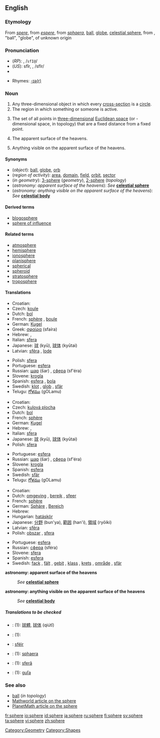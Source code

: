 {{see|sphère}}
==English==
===Etymology===
From {{ME.}} ''[[spere]]'', from {{OF.}} ''[[espere]]'', from {{L.}} ''[[sphaera]]'', [[ball]], [[globe]], [[celestial sphere]], from {{Gr.}} {{IPAchar|[[σφαῖρα]]}}, "ball", "globe", of unknown origin

===Pronunciation===
*(''RP''): {{IPAchar|/sfɪə/}}, /<tt>sfI@</tt>/
*(''US''): sfîr, {{IPAchar|/sfɪr/}}, /sfIr/
*{{audio|en-us-sphere.ogg|Audio (US)}}

*Rhymes: [[Rhymes:English:-ɪə(r)|-ɪə(r)]]

===Noun===
{{wikipedia}}
{{en-noun}}

#Any three-dimensional object in which every [[cross-section]] is a [[circle]].
#The region in which something or someone is active.
#{{geometry}} The set of all points in [[three-dimensional]] [[Euclidean space]] (or {{n}}-dimensional space, in topology) that are a fixed distance from a fixed point.
#{{astronomy}} The apparent surface of the heavens.
#{{astronomy}} Anything visible on the apparent surface of the heavens.

====Synonyms====
*(''object''): [[ball]], [[globe]], [[orb]]
*(''region of activity''): [[area]], [[domain]], [[field]], [[orbit]], [[sector]]
*(''in geometry''): [[3-sphere]] (''geometry''), [[2-sphere]] (''topology'')
*(''astronomy: apparent surface of the heavens''): ''See'' '''[[celestial sphere]]'''
*(''astronomy: anything visible on the apparent surface of the heavens''): ''See'' '''[[celestial body]]'''

====Derived terms====
*[[blogosphere]]
*[[sphere of influence]]

====Related terms====
*[[atmosphere]]
*[[hemisphere]]
*[[ionosphere]]
*[[planisphere]]
*[[spherical]]
*[[spheroid]]
*[[stratosphere]]
*[[troposphere]]<!--add more like this, please-->

====Translations====
{{trans-top|object}}
*Croatian: {{t|hr|kugla|f}}
*Czech: [[koule]] {{f}}
*Dutch: [[bol]] {{m}}
*French: [[sphère]] {{f}}, [[boule]] {{f}}
*German: [[Kugel]]
*Greek: [[σφαίρα]] (sfaíra) {{f}}
*Hebrew: {{he-translation|כדור|kadúr}} {{m}}, {{he-translation|ספירה|sfíra}} {{f}}
*Italian: [[sfera]] {{f}}
*Japanese: [[球]] (kyū), [[球体]] (kyūtai)
*Latvian: [[sfēra]] {{f}}, [[lode]] {{f}}
{{trans-mid}}
*Polish: [[sfera]] {{f}}
*Portuguese: [[esfera]] {{f}}
*Russian: [[шар]] (šar) {{m}}, [[сфера]] (sf'éra) {{f}}
*Slovene: [[krogla]] {{f}}
*Spanish: [[esfera]] {{f}}, [[bola]] {{f}}
*Swedish: [[klot]] {{c}}, [[glob]] {{c}}, [[sfär]] {{c}}
*Telugu: [[గోళము]] (gOLamu)
{{trans-bottom}}

{{trans-top|in geometry}}
*Croatian: {{t|hr|sfera|f}}
*Czech: [[kulová plocha]] {{f}}
*Dutch: [[bol]] {{m}}
*French: [[sphère]] {{f}}
*German: [[Kugel]] {{f}}
*Hebrew: {{he-translation|כדור|kadúr}} {{m}}, {{he-translation|ספירה|sfíra}} {{f}}
*Italian: [[sfera]] {{f}}
*Japanese: [[球]] (kyū), [[球体]] (kyūtai)
*Polish: [[sfera]] {{f}}
{{trans-mid}}
*Portuguese: [[esfera]] {{f}}
*Russian: [[шар]] (šar) {{m}}, [[сфера]] (sf'éra) {{f}}
*Slovene: [[krogla]] {{f}}
*Spanish: [[esfera]] {{f}}
*Swedish: [[sfär]] {{c}}
*Telugu: [[గోళము]] (gOLamu)
{{trans-bottom}}

{{trans-top|region of activity}}
*Croatian: {{t|hr|sfera|f}}
*Dutch: [[omgeving]] {{m}}, [[bereik]] {{n}}, [[sfeer]] {{m}}
*French: [[sphère]] {{f}}
*German: [[Sphäre]] {{f}}, [[Bereich]] {{m}}
*Hebrew: {{he-translation|תחום|tkhúm}} {{m}}
*Hungarian: [[hatáskör]]
*Japanese: [[分野]] (bun'ya), [[範囲]] (han'i), [[領域]] (ryōiki)
*Latvian: [[sfēra]] {{f}}
*Polish: [[obszar]] {{m}}, [[sfera]] {{f}}
{{trans-mid}}
*Portuguese: [[esfera]] {{f}}
*Russian: [[сфера]] (sféra) {{f}}
*Slovene: [[sfera]] {{f}}
*Spanish: [[esfera]] {{f}}
*Swedish: [[fack]] {{n}}, [[fält]] {{n}}, [[gebit]] {{n}}, [[klass]] {{c}}, [[krets]] {{c}}, [[område]] {{n}}, [[sfär]] {{c}}
{{trans-bottom}}

'''astronomy: apparent surface of the heavens'''
:''See'' '''[[celestial sphere]]'''

'''astronomy: anything visible on the apparent surface of the heavens'''
:''See'' '''[[celestial body]]'''

=====Translations to be checked=====
<!--Remove this section once all of the translations below have been moved into the tables above.-->
{{checktrans}}
{{top}}
*{{ttbc|Chinese}}: (1): [[球體]], [[球体]] (qiútǐ)
*{{ttbc|Hungarian}}: (1): [[]]
*{{ttbc|Irish}}: [[sféir]]

{{mid}}
*{{ttbc|Latin}}: (1): [[sphaera]] {{f}}
*{{ttbc|Romanian}}: (1): [[sferă]] {{f}}
*{{ttbc|Slovak}}: (1): [[guľa]] {{f}}
{{bottom}}

===See also===
*[[ball]] (''in topology'')
*[http://mathworld.wolfram.com/Sphere.html Mathworld article on the sphere]
*[[PlanetMath:186|PlanetMath article on the sphere]]

[[Category:Geometry]]
[[Category:Shapes]]

[[fr:sphere]]
[[io:sphere]]
[[id:sphere]]
[[ja:sphere]]
[[ru:sphere]]
[[fi:sphere]]
[[sv:sphere]]
[[ta:sphere]]
[[vi:sphere]]
[[zh:sphere]]